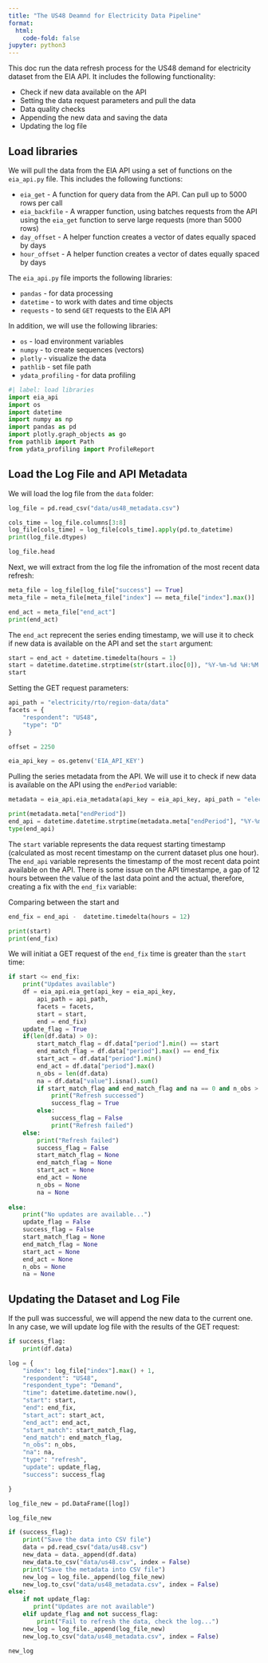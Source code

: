 ```yaml
---
title: "The US48 Deamnd for Electricity Data Pipeline"
format:
  html:
    code-fold: false
jupyter: python3 
---
```


This doc run the data refresh process for the US48 demand for electricity dataset from the EIA API. It includes the following functionality:

- Check if new data available on the API
- Setting the data request parameters and pull the data
- Data quality checks 
- Appending the new data and saving the data
- Updating the log file 

## Load libraries

We will pull the data from the EIA API using a set of functions on the `eia_api.py` file. This includes the following functions:

- `eia_get` - A function for query data from the API. Can pull up to 5000 rows per call
- `eia_backfile` - A wrapper function, using batches requests from the API using the `eia_get` function to serve large requests (more than 5000 rows)
- `day_offset` - A helper function creates a vector of dates equally spaced by days
- `hour_offset` - A helper function creates a vector of dates equally spaced by days

The `eia_api.py` file imports the following libraries:

- `pandas` - for data processing
- `datetime` - to work with dates and time objects
- `requests` - to send `GET` requests to the EIA API


In addition, we will use the following libraries:

- `os` - load environment variables
- `numpy` - to create sequences (vectors)
- `plotly` - visualize the data
- `pathlib` - set file path
- `ydata_profiling` - for data profiling


```python
#| label: load libraries
import eia_api
import os
import datetime
import numpy as np
import pandas as pd
import plotly.graph_objects as go
from pathlib import Path
from ydata_profiling import ProfileReport
```


## Load the Log File and API Metadata

We will load the log file from the `data` folder:

```python
log_file = pd.read_csv("data/us48_metadata.csv")

cols_time = log_file.columns[3:8]
log_file[cols_time] = log_file[cols_time].apply(pd.to_datetime)
print(log_file.dtypes)

log_file.head

```

Next, we will extract from the log file the infromation of the most recent data refresh:
```python
meta_file = log_file[log_file["success"] == True] 
meta_file = meta_file[meta_file["index"] == meta_file["index"].max()]

end_act = meta_file["end_act"]
print(end_act)
```

The `end_act` reprecent the series ending timestamp, we will use it to check if new data is available on the API and set the `start` argument:


```python
start = end_act + datetime.timedelta(hours = 1)
start = datetime.datetime.strptime(str(start.iloc[0]), "%Y-%m-%d %H:%M:%S")
start
```


Setting the GET request parameters:

```python
api_path = "electricity/rto/region-data/data"
facets = {
    "respondent": "US48",
    "type": "D"
}

offset = 2250

eia_api_key = os.getenv('EIA_API_KEY')
```

Pulling the series metadata from the API. We will use it to check if new data is available on the API using the `endPeriod` variable:

```python
metadata = eia_api.eia_metadata(api_key = eia_api_key, api_path = "electricity/rto/region-data/")
```

```python
print(metadata.meta["endPeriod"])
end_api = datetime.datetime.strptime(metadata.meta["endPeriod"], "%Y-%m-%dT%H")
type(end_api)
```

The `start` variable represents the data request starting timestamp (calculated as most recent timestamp on the current dataset plus one hour). The `end_api` variable represents the timestamp of the most recent data point available on the API. There is some issue on the API timestampe, a gap of 12 hours between the value of the last data point and the actual, therefore, creating a fix with the `end_fix` variable:


Comparing between the start and 
```python
end_fix = end_api -  datetime.timedelta(hours = 12)

print(start)
print(end_fix)
```

We will initiat a GET request of the `end_fix` time is greater than the `start` time: 

```python
if start <= end_fix:
    print("Updates available")
    df = eia_api.eia_get(api_key = eia_api_key, 
        api_path = api_path, 
        facets = facets, 
        start = start,
        end = end_fix) 
    update_flag = True
    if(len(df.data) > 0):
        start_match_flag = df.data["period"].min() == start
        end_match_flag = df.data["period"].max() == end_fix
        start_act = df.data["period"].min()
        end_act = df.data["period"].max()
        n_obs = len(df.data)
        na = df.data["value"].isna().sum()
        if start_match_flag and end_match_flag and na == 0 and n_obs > 0:
            print("Refresh successed")
            success_flag = True
        else:
            success_flag = False
            print("Refresh failed")
    else:
        print("Refresh failed")
        success_flag = False
        start_match_flag = None
        end_match_flag = None
        start_act = None
        end_act = None
        n_obs = None
        na = None
        
else:
    print("No updates are available...")
    update_flag = False
    success_flag = False
    start_match_flag = None
    end_match_flag = None
    start_act = None
    end_act = None
    n_obs = None
    na = None

```

## Updating the Dataset and Log File

If the pull was successful, we will append the new data to the current one. In any case, we will update log file with the results of the GET request:
```python
if success_flag:
    print(df.data)
```

```python
log = {
    "index": log_file["index"].max() + 1,
    "respondent": "US48",
    "respondent_type": "Demand",
    "time": datetime.datetime.now(),
    "start": start,
    "end": end_fix,
    "start_act": start_act,
    "end_act": end_act,
    "start_match": start_match_flag, 
    "end_match": end_match_flag, 
    "n_obs": n_obs,
    "na": na,
    "type": "refresh",
    "update": update_flag,
    "success": success_flag

}

log_file_new = pd.DataFrame([log])

log_file_new
```

```python
if (success_flag):
    print("Save the data into CSV file")
    data = pd.read_csv("data/us48.csv")
    new_data = data._append(df.data)
    new_data.to_csv("data/us48.csv", index = False)
    print("Save the metadata into CSV file")
    new_log = log_file._append(log_file_new)
    new_log.to_csv("data/us48_metadata.csv", index = False)
else:
    if not update_flag:
       print("Updates are not available")
    elif update_flag and not success_flag:
        print("Fail to refresh the data, check the log...")
    new_log = log_file._append(log_file_new)
    new_log.to_csv("data/us48_metadata.csv", index = False)

```

```python
new_log
```